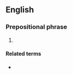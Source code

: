 ==English==

===Prepositional phrase===
{{en-PP}}

# {{n-g|An Expression of [[exasperation]]}}
#: {{ux|en|'''For the love of God'''! Take that out of the microwave before it blows up!}}
#: {{syn|en|for Pete's sake|for crying out loud|sakes}}

====Related terms====
* {{l|en|for the love of}}